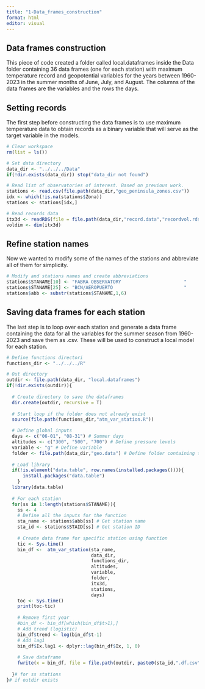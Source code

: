 ```yaml
---
title: "1-Data_frames_construction"
format: html
editor: visual
---
```


## Data frames construction

This piece of code created a folder called local.dataframes inside the Data folder containing 36 data frames (one for each station) with maximum temperature record and geopotential variables for the years between 1960-2023 in the summer months of June, July, and August. The columns of the data frames are the variables and the rows the days.

## Setting records

The first step before constructing the data frames is to use maximum temperature data to obtain records as a binary variable that will serve as the target variable in the models.

```r
# Clear workspace
rm(list = ls())

# Set data directory
data_dir <- "../../../Data"
if(!dir.exists(data_dir)) stop("data_dir not found")

# Read list of observatories of interest. Based on previous work.
stations <- read.csv(file.path(data_dir,"geo_peninsula_zones.csv"))
idx <- which(!is.na(stations$Zona))
stations <- stations[idx,]

# Read records data
itx3d <- readRDS(file = file.path(data_dir,"record.data","recordvol.rds"))
voldim <- dim(itx3d)
```

## Refine station names

Now we wanted to modify some of the names of the stations and abbreviate all of them for simplicity.

```r

# Modify and stations names and create abbreviations
stations$STANAME[10] <- "FABRA OBSERVATORY                       "
stations$STANAME[25] <- "BCN/AEROPUERTO                          "
stations$abb <- substr(stations$STANAME,1,6)

```

## Saving data frames for each station

The last step is to loop over each station and generate a data frame containing the data for all the variables for the summer season from 1960-2023 and save them as .csv. These will be used to construct a local model for each station.

```r

# Define functions directori
functions_dir <- "../../../R"

# Out directory
outdir <- file.path(data_dir, "local.dataframes")
if(!dir.exists(outdir)){
  
  # Create directory to save the dataframes
  dir.create(outdir, recursive = T)
  
  # Start loop if the folder does not already exist
  source(file.path(functions_dir,"atm_var_station.R"))

  # Define global inputs
  days <- c("06-01", "08-31") # Summer days
  altitudes <- c("300", "500", "700") # Define pressure levels
  variable <- "g" # Define variable
  folder <- file.path(data_dir,"geo.data") # Define folder containing the raw data
  
  # Load library
  if(!is.element("data.table", row.names(installed.packages()))){
      install.packages("data.table")
    }
  library(data.table)
  
  # For each station
  for(ss in 1:length(stations$STANAME)){
    ss <- 4
    # Define all the inputs for the function
    sta_name <- stations$abb[ss] # Get station name
    sta_id <- stations$STAID[ss] # Get station ID
    
    # Create data frame for specific station using function
    tic <- Sys.time()
    bin_df <-  atm_var_station(sta_name,
                               data_dir,
                               functions_dir,
                               altitudes,
                               variable,
                               folder,
                               itx3d,
                               stations,
                               days)
    toc <- Sys.time()
    print(toc-tic)
    
    # Remove first year
    #bin_df <- bin_df[which(bin_df$t>1),]
    # Add trend (logistic)
    bin_df$trend <- log(bin_df$t-1)
    # Add lag1
    bin_df$Ix.lag1 <- dplyr::lag(bin_df$Ix, 1, 0)
  
    # Save dataframe
    fwrite(x = bin_df, file = file.path(outdir, paste0(sta_id,".df.csv")))
  
  }# for ss stations
}# if outdir exists

```
